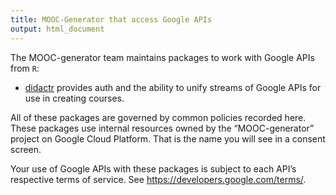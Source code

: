 ```yaml
---
title: MOOC-Generator that access Google APIs
output: html_document
---
```


<!--
Heavily inspired by:
https://github.com/tidyverse/tidyverse.org/blob/master/content/google_privacy_policy.md
-->

The MOOC-generator team maintains packages to work with Google APIs from `R`:

  * [didactr](https://github.com/muschellij2/didactr) provides auth and the ability to unify streams of Google APIs for use in creating courses.
  
All of these packages are governed by common policies recorded here. These packages use internal resources owned by the "MOOC-generator" project on Google Cloud Platform. That is the name you will see in a consent screen.

Your use of Google APIs with these packages is subject to each API's respective
terms of service. See <https://developers.google.com/terms/>.


